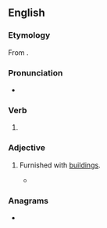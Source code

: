 ==English==

===Etymology===
From {{suffix|en|edify|ed}}.

===Pronunciation===
* {{IPA|en|/ˈɛdɪfaɪd/}}

===Verb===
{{head|en|verb form}}

# {{en-past of|edify}}

===Adjective===
{{en-adj}}

# {{lb|en|obsolete}} Furnished with [[building]]s.
#* {{RQ:Spenser Faerie Queene|passage=Long they thus travelled in friendly wise, / Through countreyes waste, and eke well '''edifyde''' [...].|3|1}}

===Anagrams===
* {{anagrams|en|a=ddeefii|deified}}